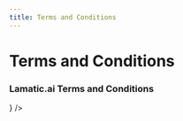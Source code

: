 ```yaml
---
title: Terms and Conditions
---
```


# Terms and Conditions

### Lamatic.ai Terms and Conditions


<Cards num={2}>
  <Card
    title="Terms and Conditions (pdf)"
    href="/docs/terms-and-conditions.pdf"
    icon={<FileDown />}
  />
</Cards>
